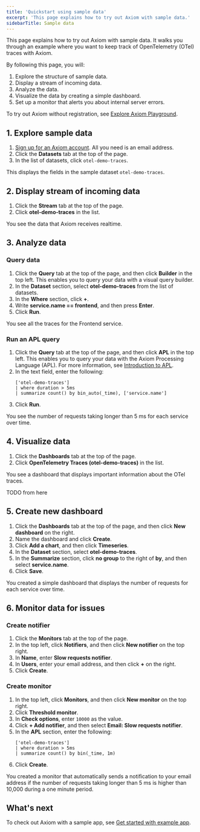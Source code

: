 ```yaml
---
title: 'Quickstart using sample data'
excerpt: 'This page explains how to try out Axiom with sample data.'
sidebarTitle: Sample data
---
```


This page explains how to try out Axiom with sample data. It walks you through an example where you want to keep track of OpenTelemetry (OTel) traces with Axiom.

By following this page, you will:

1. Explore the structure of sample data.
1. Display a stream of incoming data.
1. Analyze the data.
1. Visualize the data by creating a simple dashboard.
1. Set up a monitor that alerts you about internal server errors.

To try out Axiom without registration, see [Explore Axiom Playground](/getting-started-guide/explore-axiom-playground).

## 1. Explore sample data

1. [Sign up for an Axiom account](https://app.axiom.co/register). All you need is an email address.
1. Click the **Datasets** tab at the top of the page.
1. In the list of datasets, click `otel-demo-traces`.

This displays the fields in the sample dataset `otel-demo-traces`.

## 2. Display stream of incoming data

1. Click the **Stream** tab at the top of the page.
1. Click **otel-demo-traces** in the list.

You see the data that Axiom receives realtime.

## 3. Analyze data

### Query data

1. Click the **Query** tab at the top of the page, and then click **Builder** in the top left. This enables you to query your data with a visual query builder.
1. In the **Dataset** section, select **otel-demo-traces** from the list of datasets.
1. In the **Where** section, click **+**.
1. Write **service.name == frontend**, and then press **Enter**.
1. Click **Run**.

You see all the traces for the Frontend service.

### Run an APL query

1. Click the **Query** tab at the top of the page, and then click **APL** in the top left. This enables you to query your data with the Axiom Processing Language (APL). For more information, see [Introduction to APL](/apl/introduction).
1. In the text field, enter the following:
    ```kusto
    ['otel-demo-traces']
    | where duration > 5ms
    | summarize count() by bin_auto(_time), ['service.name']
    ```
1. Click **Run**.

You see the number of requests taking longer than 5 ms for each service over time.

## 4. Visualize data

1. Click the **Dashboards** tab at the top of the page.
1. Click **OpenTelemetry Traces (otel-demo-traces)** in the list.

You see a dashboard that displays important information about the OTel traces.

TODO from here

## 5. Create new dashboard

1. Click the **Dashboards** tab at the top of the page, and then click **New dashboard** on the right.
1. Name the dashboard and click **Create**.
1. Click **Add a chart**, and then click **Timeseries**.
1. In the **Dataset** section, select **otel-demo-traces**.
1. In the **Summarize** section, click **no group** to the right of **by**, and then select **service.name**.
1. Click **Save**.

You created a simple dashboard that displays the number of requests for each service over time.

## 6. Monitor data for issues

### Create notifier

1. Click the **Monitors** tab at the top of the page.
1. In the top left, click **Notifiers**, and then click **New notifier** on the top right.
1. In **Name**, enter **Slow requests notifier**.
1. In **Users**, enter your email address, and then click **+** on the right.
1. Click **Create**.

### Create monitor

1. In the top left, click **Monitors**, and then click **New monitor** on the top right.
1. Click **Threshold monitor**.
1. In **Check options**, enter `10000` as the value.
1. Click **+ Add notifier**, and then select **Email: Slow requests notifier**.
1. In the **APL** section, enter the following:
    ```kusto
    ['otel-demo-traces']
    | where duration > 5ms
    | summarize count() by bin(_time, 1m)
    ```
1. Click **Create**.

You created a monitor that automatically sends a notification to your email address if the number of requests taking longer than 5 ms is higher than 10,000 during a one minute period.

## What's next

To check out Axiom with a sample app, see [Get started with example app](/getting-started-guide/get-started-example-app).